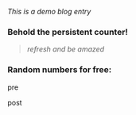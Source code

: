 
_This is a demo blog entry_

### Behold the persistent counter!

> <PersistentCounter />

> _refresh and be amazed_

### Random numbers for free:

> <RandomNumber />

pre

<DevEnv />

post